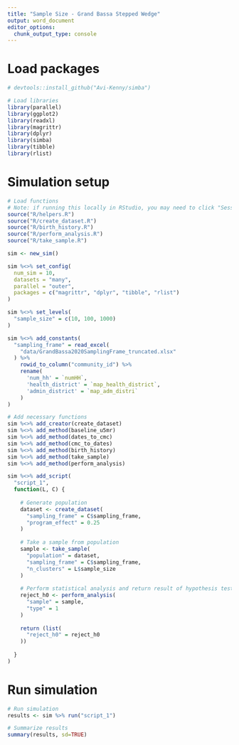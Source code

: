 ```yaml
---
title: "Sample Size - Grand Bassa Stepped Wedge"
output: word_document
editor_options:
  chunk_output_type: console
---
```




# Load packages
```r

# devtools::install_github("Avi-Kenny/simba")

# Load libraries
library(parallel)
library(ggplot2)
library(readxl)
library(magrittr)
library(dplyr)
library(simba)
library(tibble)
library(rlist)

```



# Simulation setup
```r

# Load functions
# Note: if running this locally in RStudio, you may need to click "Session" >> "Set Working Directory" >> "To Source File Location"
source("R/helpers.R")
source("R/create_dataset.R")
source("R/birth_history.R")
source("R/perform_analysis.R")
source("R/take_sample.R")

sim <- new_sim()

sim %<>% set_config(
  num_sim = 10,
  datasets = "many",
  parallel = "outer",
  packages = c("magrittr", "dplyr", "tibble", "rlist")
)

sim %<>% set_levels(
  "sample_size" = c(10, 100, 1000)
)

sim %<>% add_constants(
  "sampling_frame" = read_excel(
    "data/GrandBassa2020SamplingFrame_truncated.xlsx"
  ) %>%
    rowid_to_column("community_id") %>%
    rename(
      'num_hh' = `numHH`,
      'health_district' = `map_health_district`,
      'admin_district' = `map_adm_distri`
    )
)

# Add necessary functions
sim %<>% add_creator(create_dataset)
sim %<>% add_method(baseline_u5mr)
sim %<>% add_method(dates_to_cmc)
sim %<>% add_method(cmc_to_dates)
sim %<>% add_method(birth_history)
sim %<>% add_method(take_sample)
sim %<>% add_method(perform_analysis)

sim %<>% add_script(
  "script_1",
  function(L, C) {
    
    # Generate population
    dataset <- create_dataset(
      "sampling_frame" = C$sampling_frame,
      "program_effect" = 0.25
    )
    
    # Take a sample from population
    sample <- take_sample(
      "population" = dataset,
      "sampling_frame" = C$sampling_frame,
      "n_clusters" = L$sample_size
    )
    
    # Perform statistical analysis and return result of hypothesis test
    reject_h0 <- perform_analysis(
      "sample" = sample,
      "type" = 1
    )
    
    return (list(
      "reject_h0" = reject_h0
    ))
    
  }
)

```



# Run simulation
```r

# Run simulation
results <- sim %>% run("script_1")

# Summarize results
summary(results, sd=TRUE)

```
